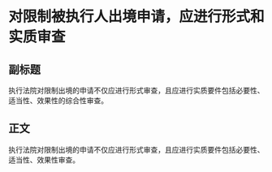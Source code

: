 # 对限制被执行人出境申请，应进行形式和实质审查
## 副标题
执行法院对限制出境的申请不仅应进行形式审查，且应进行实质要件包括必要性、适当性、效果性的综合性审查。
## 正文
执行法院对限制出境的申请不仅应进行形式审查，且应进行实质要件包括必要性、适当性、效果性审查。